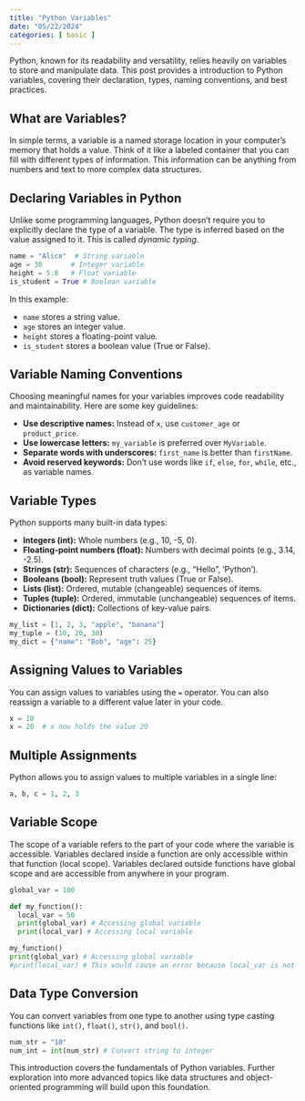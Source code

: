 ```yaml
---
title: "Python Variables"
date: "05/22/2024"
categories: [ basic ]
---
```


Python, known for its readability and versatility, relies heavily on variables to store and manipulate data.  This post provides a  introduction to Python variables, covering their declaration, types, naming conventions, and best practices.

## What are Variables?

In simple terms, a variable is a named storage location in your computer's memory that holds a value.  Think of it like a labeled container that you can fill with different types of information.  This information can be anything from numbers and text to more complex data structures.

## Declaring Variables in Python

Unlike some programming languages, Python doesn't require you to explicitly declare the type of a variable.  The type is inferred based on the value assigned to it. This is called *dynamic typing*.

```python
name = "Alice"  # String variable
age = 30       # Integer variable
height = 5.8   # Float variable
is_student = True # Boolean variable
```

In this example:

* `name` stores a string value.
* `age` stores an integer value.
* `height` stores a floating-point value.
* `is_student` stores a boolean value (True or False).


## Variable Naming Conventions

Choosing meaningful names for your variables improves code readability and maintainability. Here are some key guidelines:

* **Use descriptive names:**  Instead of `x`, use `customer_age` or `product_price`.
* **Use lowercase letters:**  `my_variable` is preferred over `MyVariable`.
* **Separate words with underscores:**  `first_name` is better than `firstName`.
* **Avoid reserved keywords:** Don't use words like `if`, `else`, `for`, `while`, etc., as variable names.


## Variable Types

Python supports many built-in data types:

* **Integers (int):** Whole numbers (e.g., 10, -5, 0).
* **Floating-point numbers (float):** Numbers with decimal points (e.g., 3.14, -2.5).
* **Strings (str):** Sequences of characters (e.g., "Hello", 'Python').
* **Booleans (bool):**  Represent truth values (True or False).
* **Lists (list):** Ordered, mutable (changeable) sequences of items.
* **Tuples (tuple):** Ordered, immutable (unchangeable) sequences of items.
* **Dictionaries (dict):**  Collections of key-value pairs.


```python
my_list = [1, 2, 3, "apple", "banana"]
my_tuple = (10, 20, 30)
my_dict = {"name": "Bob", "age": 25}
```

## Assigning Values to Variables

You can assign values to variables using the `=` operator.  You can also reassign a variable to a different value later in your code.

```python
x = 10
x = 20  # x now holds the value 20
```

## Multiple Assignments

Python allows you to assign values to multiple variables in a single line:

```python
a, b, c = 1, 2, 3
```

## Variable Scope

The scope of a variable refers to the part of your code where the variable is accessible.  Variables declared inside a function are only accessible within that function (local scope). Variables declared outside functions have global scope and are accessible from anywhere in your program.


```python
global_var = 100

def my_function():
  local_var = 50
  print(global_var) # Accessing global variable
  print(local_var) # Accessing local variable

my_function()
print(global_var) # Accessing global variable
#print(local_var) # This would cause an error because local_var is not in global scope
```

##  Data Type Conversion

You can convert variables from one type to another using type casting functions like `int()`, `float()`, `str()`, and `bool()`.

```python
num_str = "10"
num_int = int(num_str) # Convert string to integer
```

This introduction covers the fundamentals of Python variables.  Further exploration into more advanced topics like data structures and object-oriented programming will build upon this foundation.

